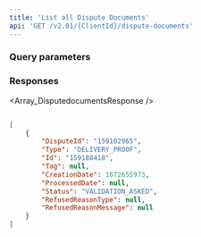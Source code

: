 ```yaml
---
title: 'List all Dispute Documents'  
api: 'GET /v2.01/{ClientId}/dispute-documents'  
---
```





### Query parameters  

<BeforeDate2 />  

<AfterDate2 />  

### Responses  

<AccordionGroup><Accordion title="200">  

<Array_DisputedocumentsResponse /></Accordion></AccordionGroup>  

<ResponseExample>  

```json 200  

[
    {
        "DisputeId": "159102965",
        "Type": "DELIVERY_PROOF",
        "Id": "159188418",
        "Tag": null,
        "CreationDate": 1672655973,
        "ProcessedDate": null,
        "Status": "VALIDATION_ASKED",
        "RefusedReasonType": null,
        "RefusedReasonMessage": null
    }
]  

 ```  

</ResponseExample>  

<RequestExample>  
  <PhpListDisputesDocument />
  <NodeListDisputeDocuments />
  <RubyListDisputeDocuments />
  <ListAllDisputeDocumentsPython />
</RequestExample>